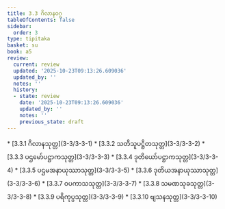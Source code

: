 ```yaml
---
title: 3.3 ဂိလာနဝဂ္ဂ
tableOfContents: false
sidebar:
  order: 3
type: tipitaka
basket: su
book: a5
review:
  current: review
  updated: '2025-10-23T09:13:26.609036'
  updated_by: ''
  notes: ''
  history:
  - state: review
    date: '2025-10-23T09:13:26.609036'
    updated_by: ''
    notes: ''
    previous_state: draft
---
```



<ReviewStatus review={frontmatter.review} showDetails={true} />

<HypothesisAnnotation frontmatter={frontmatter} />

<DynamicBreadcrumb />



<TableOfContents book="a5" section="3.3">
* [3.3.1 ဂိလာနသုတ္တ](3-3/3-3-1)
* [3.3.2 သတိသူပဋ္ဌိတသုတ္တ](3-3/3-3-2)
* [3.3.3 ပဌမော်ပဋ္ဌာကသုတ္တ](3-3/3-3-3)
* [3.3.4 ဒုတိယော်ပဋ္ဌာကသုတ္တ](3-3/3-3-4)
* [3.3.5 ပဌမအနာယုဿာသုတ္တ](3-3/3-3-5)
* [3.3.6 ဒုတိယအနာယုဿာသုတ္တ](3-3/3-3-6)
* [3.3.7 ဝပကာသသုတ္တ](3-3/3-3-7)
* [3.3.8 သမဏသုခသုတ္တ](3-3/3-3-8)
* [3.3.9 ပရိကုပ္ပသုတ္တ](3-3/3-3-9)
* [3.3.10 ဗျသနသုတ္တ](3-3/3-3-10)
</TableOfContents>